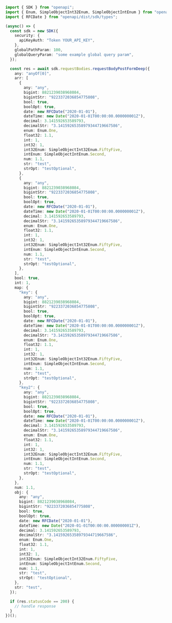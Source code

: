 ```typescript showLineNumbers copy filename="Request Body Post Form Deep usage example"
import { SDK } from "openapi";
import { Enum, SimpleObjectInt32Enum, SimpleObjectIntEnum } from "openapi/dist/sdk/models/shared";
import { RFCDate } from "openapi/dist/sdk/types";

(async() => {
  const sdk = new SDK({
    security: {
      apiKeyAuth: "Token YOUR_API_KEY",
    },
    globalPathParam: 100,
    globalQueryParam: "some example global query param",
  });

  const res = await sdk.requestBodies.requestBodyPostFormDeep({
    any: "anyOf[0]",
    arr: [
      {
        any: "any",
        bigint: 8821239038968084,
        bigintStr: "9223372036854775808",
        bool: true,
        boolOpt: true,
        date: new RFCDate("2020-01-01"),
        dateTime: new Date("2020-01-01T00:00:00.000000001Z"),
        decimal: 3.141592653589793,
        decimalStr: "3.14159265358979344719667586",
        enum: Enum.One,
        float32: 1.1,
        int: 1,
        int32: 1,
        int32Enum: SimpleObjectInt32Enum.FiftyFive,
        intEnum: SimpleObjectIntEnum.Second,
        num: 1.1,
        str: "test",
        strOpt: "testOptional",
      },
      {
        any: "any",
        bigint: 8821239038968084,
        bigintStr: "9223372036854775808",
        bool: true,
        boolOpt: true,
        date: new RFCDate("2020-01-01"),
        dateTime: new Date("2020-01-01T00:00:00.000000001Z"),
        decimal: 3.141592653589793,
        decimalStr: "3.14159265358979344719667586",
        enum: Enum.One,
        float32: 1.1,
        int: 1,
        int32: 1,
        int32Enum: SimpleObjectInt32Enum.FiftyFive,
        intEnum: SimpleObjectIntEnum.Second,
        num: 1.1,
        str: "test",
        strOpt: "testOptional",
      },
    ],
    bool: true,
    int: 1,
    map: {
      "key": {
        any: "any",
        bigint: 8821239038968084,
        bigintStr: "9223372036854775808",
        bool: true,
        boolOpt: true,
        date: new RFCDate("2020-01-01"),
        dateTime: new Date("2020-01-01T00:00:00.000000001Z"),
        decimal: 3.141592653589793,
        decimalStr: "3.14159265358979344719667586",
        enum: Enum.One,
        float32: 1.1,
        int: 1,
        int32: 1,
        int32Enum: SimpleObjectInt32Enum.FiftyFive,
        intEnum: SimpleObjectIntEnum.Second,
        num: 1.1,
        str: "test",
        strOpt: "testOptional",
      },
      "key2": {
        any: "any",
        bigint: 8821239038968084,
        bigintStr: "9223372036854775808",
        bool: true,
        boolOpt: true,
        date: new RFCDate("2020-01-01"),
        dateTime: new Date("2020-01-01T00:00:00.000000001Z"),
        decimal: 3.141592653589793,
        decimalStr: "3.14159265358979344719667586",
        enum: Enum.One,
        float32: 1.1,
        int: 1,
        int32: 1,
        int32Enum: SimpleObjectInt32Enum.FiftyFive,
        intEnum: SimpleObjectIntEnum.Second,
        num: 1.1,
        str: "test",
        strOpt: "testOptional",
      },
    },
    num: 1.1,
    obj: {
      any: "any",
      bigint: 8821239038968084,
      bigintStr: "9223372036854775808",
      bool: true,
      boolOpt: true,
      date: new RFCDate("2020-01-01"),
      dateTime: new Date("2020-01-01T00:00:00.000000001Z"),
      decimal: 3.141592653589793,
      decimalStr: "3.14159265358979344719667586",
      enum: Enum.One,
      float32: 1.1,
      int: 1,
      int32: 1,
      int32Enum: SimpleObjectInt32Enum.FiftyFive,
      intEnum: SimpleObjectIntEnum.Second,
      num: 1.1,
      str: "test",
      strOpt: "testOptional",
    },
    str: "test",
  });

  if (res.statusCode == 200) {
    // handle response
  }
})();
```
